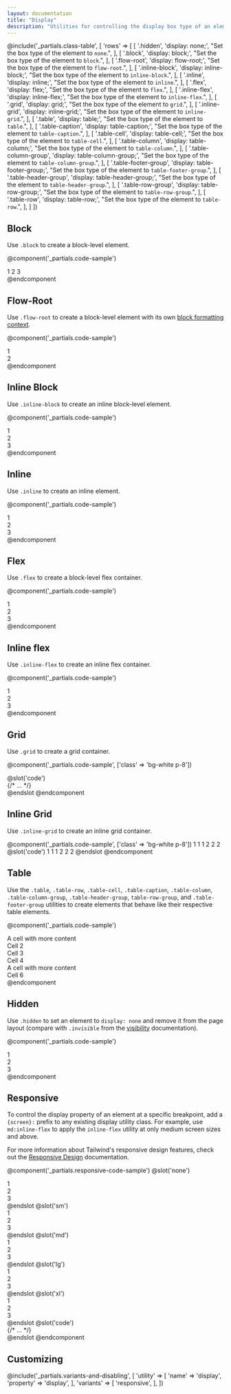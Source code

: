 ```yaml
---
layout: documentation
title: "Display"
description: "Utilities for controlling the display box type of an element."
---
```


@include('_partials.class-table', [
  'rows' => [
    [
      '.hidden',
      'display: none;',
      "Set the box type of the element to <code>none</code>.",
    ],
    [
      '.block',
      'display: block;',
      "Set the box type of the element to <code>block</code>.",
    ],
    [
      '.flow-root',
      'display: flow-root;',
      "Set the box type of the element to <code>flow-root</code>.",
    ],
    [
      '.inline-block',
      'display: inline-block;',
      "Set the box type of the element to <code>inline-block</code>.",
    ],
    [
      '.inline',
      'display: inline;',
      "Set the box type of the element to <code>inline</code>.",
    ],
    [
      '.flex',
      'display: flex;',
      "Set the box type of the element to <code>flex</code>.",
    ],
    [
      '.inline-flex',
      'display: inline-flex;',
      "Set the box type of the element to <code>inline-flex</code>.",
    ],
    [
      '.grid',
      'display: grid;',
      "Set the box type of the element to <code>grid</code>.",
    ],
    [
      '.inline-grid',
      'display: inline-grid;',
      "Set the box type of the element to <code>inline-grid</code>.",
    ],
    [
      '.table',
      'display: table;',
      "Set the box type of the element to <code>table</code>.",
    ],
    [
      '.table-caption',
      'display: table-caption;',
      "Set the box type of the element to <code>table-caption</code>.",
    ],
    [
      '.table-cell',
      'display: table-cell;',
      "Set the box type of the element to <code>table-cell</code>.",
    ],
    [
      '.table-column',
      'display: table-column;',
      "Set the box type of the element to <code>table-column</code>.",
    ],
    [
      '.table-column-group',
      'display: table-column-group;',
      "Set the box type of the element to <code>table-column-group</code>.",
    ],
    [
      '.table-footer-group',
      'display: table-footer-group;',
      "Set the box type of the element to <code>table-footer-group</code>.",
    ],
    [
      '.table-header-group',
      'display: table-header-group;',
      "Set the box type of the element to <code>table-header-group</code>.",
    ],
    [
      '.table-row-group',
      'display: table-row-group;',
      "Set the box type of the element to <code>table-row-group</code>.",
    ],
    [
      '.table-row',
      'display: table-row;',
      "Set the box type of the element to <code>table-row</code>.",
    ],
  ]
])

## Block

Use `.block` to create a block-level element.

@component('_partials.code-sample')
<div className="bg-gray-200 p-4">
  <span className="block text-gray-700 text-center bg-gray-400 px-4 py-2">1</span>
  <span className="block text-gray-700 text-center bg-gray-400 px-4 py-2 mt-2">2</span>
  <span className="block text-gray-700 text-center bg-gray-400 px-4 py-2 mt-2">3</span>
</div>
@endcomponent

## Flow-Root

Use `.flow-root` to create a block-level element with its own [block formatting context](https://developer.mozilla.org/en-US/docs/Web/Guide/CSS/Block_formatting_context).

@component('_partials.code-sample')
<div className="flow-root bg-gray-400">
  <div className="my-4 block text-gray-700 text-center bg-gray-500 px-4 py-2">1</div>
</div>
<div className="flow-root bg-gray-200">
  <div className="my-4 block text-gray-700 text-center bg-gray-400 px-4 py-2">2</div>
</div>
@endcomponent

## Inline Block

Use `.inline-block` to create an inline block-level element.

@component('_partials.code-sample')
<div className="bg-gray-200">
  <div className="inline-block text-gray-700 text-center bg-gray-400 px-4 py-2 m-2">1</div>
  <div className="inline-block text-gray-700 text-center bg-gray-400 px-4 py-2 m-2">2</div>
  <div className="inline-block text-gray-700 text-center bg-gray-400 px-4 py-2 m-2">3</div>
</div>
@endcomponent

## Inline

Use `.inline` to create an inline element.

@component('_partials.code-sample')
<div className="bg-gray-200">
  <div className="inline text-gray-700 text-center bg-gray-400 px-4 py-2">1</div>
  <div className="inline text-gray-700 text-center bg-gray-400 px-4 py-2">2</div>
  <div className="inline text-gray-700 text-center bg-gray-400 px-4 py-2">3</div>
</div>
@endcomponent

## Flex

Use `.flex` to create a block-level flex container.

@component('_partials.code-sample')
<div className="flex bg-gray-200">
  <div className="flex-1 text-gray-700 text-center bg-gray-400 px-4 py-2 m-2">1</div>
  <div className="flex-1 text-gray-700 text-center bg-gray-400 px-4 py-2 m-2">2</div>
  <div className="flex-1 text-gray-700 text-center bg-gray-400 px-4 py-2 m-2">3</div>
</div>
@endcomponent

## Inline flex

Use `.inline-flex` to create an inline flex container.

@component('_partials.code-sample')
<div className="inline-flex bg-gray-200">
  <div className="flex-1 text-gray-700 text-center bg-gray-400 px-4 py-2 m-2">1</div>
  <div className="flex-1 text-gray-700 text-center bg-gray-400 px-4 py-2 m-2">2</div>
  <div className="flex-1 text-gray-700 text-center bg-gray-400 px-4 py-2 m-2">3</div>
</div>
@endcomponent

## Grid

Use `.grid` to create a grid container.

@component('_partials.code-sample', ['class' => 'bg-white p-8'])
<div className="grid gap-4 grid-cols-3">
  <div className="bg-gray-300 h-12"></div>
  <div className="bg-gray-500 h-12"></div>
  <div className="bg-gray-300 h-12"></div>
  <div className="bg-gray-500 h-12"></div>
  <div className="bg-gray-300 h-12"></div>
  <div className="bg-gray-500 h-12"></div>
  <div className="bg-gray-300 h-12"></div>
  <div className="bg-gray-500 h-12"></div>
  <div className="bg-gray-300 h-12"></div>
</div>
@slot('code')
<div className="grid gap-4 grid-cols-3">
  {/* ... */}
</div>
@endslot
@endcomponent


## Inline Grid

Use `.inline-grid` to create an inline grid container.

@component('_partials.code-sample', ['class' => 'bg-white p-8'])
<span className="inline-grid grid-cols-3 col-gap-4 p-2 bg-gray-200">
  <span className="px-4 py-2 text-center bg-gray-400">1</span>
  <span className="px-4 py-2 text-center bg-gray-400">1</span>
  <span className="px-4 py-2 text-center bg-gray-400">1</span>
</span>
<span className="inline-grid grid-cols-3 col-gap-4 p-2 bg-gray-200">
  <span className="px-4 py-2 text-center bg-gray-400">2</span>
  <span className="px-4 py-2 text-center bg-gray-400">2</span>
  <span className="px-4 py-2 text-center bg-gray-400">2</span>
</span>
@slot('code')
<span className="inline-grid grid-cols-3 col-gap-4">
  <span>1</span>
  <span>1</span>
  <span>1</span>
</span>
<span className="inline-grid grid-cols-3 col-gap-4">
  <span>2</span>
  <span>2</span>
  <span>2</span>
</span>
@endslot
@endcomponent

## Table

Use the `.table`, `.table-row`, `.table-cell`, `.table-caption`, `.table-column`, `.table-column-group`, `.table-header-group`, `table-row-group`, and `.table-footer-group` utilities to create elements that behave like their respective table elements.

@component('_partials.code-sample')
<div className="table w-full">
  <div className="table-row-group">
    <div className="table-row">
      <div className="table-cell bg-gray-400 text-gray-700 px-4 py-2 text-sm">A cell with more content</div>
      <div className="table-cell bg-gray-200 text-gray-700 px-4 py-2 text-sm">Cell 2</div>
      <div className="table-cell bg-gray-400 text-gray-700 px-4 py-2 text-sm">Cell 3</div>
    </div>
    <div className="table-row">
      <div className="table-cell bg-gray-200 text-gray-700 px-4 py-2 text-sm">Cell 4</div>
      <div className="table-cell bg-gray-400 text-gray-700 px-4 py-2 text-sm">A cell with more content</div>
      <div className="table-cell bg-gray-200 text-gray-700 px-4 py-2 text-sm">Cell 6</div>
    </div>
  </div>
</div>
@endcomponent

## Hidden

Use `.hidden` to set an element to `display: none` and remove it from the page layout (compare with `.invisible` from the [visibility](/docs/visibility#invisible) documentation).

@component('_partials.code-sample')
<div className="flex bg-gray-200">
  <div className="hidden text-gray-700 text-center bg-gray-400 px-4 py-2 m-2">1</div>
  <div className="text-gray-700 text-center bg-gray-400 px-4 py-2 m-2">2</div>
  <div className="text-gray-700 text-center bg-gray-400 px-4 py-2 m-2">3</div>
</div>
@endcomponent

## Responsive

To control the display property of an element at a specific breakpoint, add a `{screen}:` prefix to any existing display utility class. For example, use `md:inline-flex` to apply the `inline-flex` utility at only medium screen sizes and above.

For more information about Tailwind's responsive design features, check out the [Responsive Design](/docs/responsive-design) documentation.

@component('_partials.responsive-code-sample')
@slot('none')
<div className="flex bg-gray-200">
  <div className="flex-1 text-gray-700 text-center bg-gray-400 px-4 py-2 m-2">1</div>
  <div className="flex-1 text-gray-700 text-center bg-gray-400 px-4 py-2 m-2">2</div>
  <div className="flex-1 text-gray-700 text-center bg-gray-400 px-4 py-2 m-2">3</div>
</div>
@endslot
@slot('sm')
<div className="inline-flex bg-gray-200">
  <div className="flex-1 text-gray-700 text-center bg-gray-400 px-4 py-2 m-2">1</div>
  <div className="flex-1 text-gray-700 text-center bg-gray-400 px-4 py-2 m-2">2</div>
  <div className="flex-1 text-gray-700 text-center bg-gray-400 px-4 py-2 m-2">3</div>
</div>
@endslot
@slot('md')
<div className="block bg-gray-200">
  <div className="flex-1 text-gray-700 text-center bg-gray-400 px-4 py-2 m-2">1</div>
  <div className="flex-1 text-gray-700 text-center bg-gray-400 px-4 py-2 m-2">2</div>
  <div className="flex-1 text-gray-700 text-center bg-gray-400 px-4 py-2 m-2">3</div>
</div>
@endslot
@slot('lg')
<div className="hidden bg-gray-200">
  <div className="flex-1 text-gray-700 text-center bg-gray-400 px-4 py-2 m-2">1</div>
  <div className="flex-1 text-gray-700 text-center bg-gray-400 px-4 py-2 m-2">2</div>
  <div className="flex-1 text-gray-700 text-center bg-gray-400 px-4 py-2 m-2">3</div>
</div>
@endslot
@slot('xl')
<div className="flex bg-gray-200">
  <div className="flex-1 text-gray-700 text-center bg-gray-400 px-4 py-2 m-2">1</div>
  <div className="flex-1 text-gray-700 text-center bg-gray-400 px-4 py-2 m-2">2</div>
  <div className="flex-1 text-gray-700 text-center bg-gray-400 px-4 py-2 m-2">3</div>
</div>
@endslot
@slot('code')
<div className="none:flex sm:inline-flex md:block lg:hidden xl:flex ...">
  {/* ... */}
</div>
@endslot
@endcomponent

## Customizing

@include('_partials.variants-and-disabling', [
    'utility' => [
        'name' => 'display',
        'property' => 'display',
    ],
    'variants' => [
        'responsive',
    ],
])

